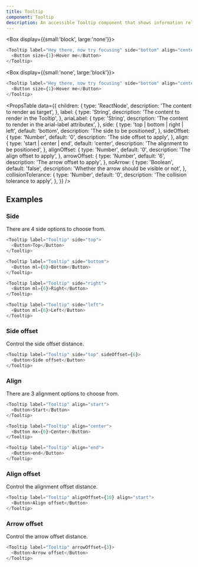 ```yaml
---
title: Tooltip
component: Tooltip
description: An accessible Tooltip component that shows information related to an element when it is hovered or focused.
---
```


<Box display={{small:'block', large:'none'}}>

```js live
<Tooltip label="Hey there, now try focusing" side="bottom" align="center">
  <Button size={1}>Hover me</Button>
</Tooltip>
```

</Box>

<Box display={{small:'none', large:'block'}}>

```js live
<Tooltip label="Hey there, now try focusing" side="bottom" align="center">
  <Button size={1}>Hover me</Button>
</Tooltip>
```

</Box>

<PropsTable
  data={{
    children: {
      type: 'ReactNode',
      description: 'The content to render as target',
    },
    label: {
      type: 'String',
      description: 'The content to render in the Tooltip',
    },
    ariaLabel: {
      type: 'String',
      description: 'The content to render in the arial-label attributex',
    },
    side: {
      type: 'top | bottom | right | left',
      default: 'bottom',
      description: 'The side to be positioned',
    },
    sideOffset: {
      type: 'Number',
      default: '0',
      description: 'The side offset to apply',
    },
    align: {
      type: 'start | center | end',
      default: 'center',
      description: 'The alignment to be positioned',
    },
    alignOffset: {
      type: 'Number',
      default: '0',
      description: 'The align offset to apply',
    },
    arrowOffset: {
      type: 'Number',
      default: '6',
      description: 'The arrow offset to apply',
    },
    noArrow: {
      type: 'Boolean',
      default: 'false',
      description: 'Whether the arrow should be visible or not',
    },
    collisionTolerance: {
      type: 'Number',
      default: '0',
      description: 'The collision tolerance to apply',
    },
  }}
/>

## Examples

### Side

There are 4 side options to choose from.

```js live
<Tooltip label="Tooltip" side="top">
  <Button>Top</Button>
</Tooltip>

<Tooltip label="Tooltip" side="bottom">
  <Button ml={6}>Bottom</Button>
</Tooltip>

<Tooltip label="Tooltip" side="right">
  <Button ml={6}>Right</Button>
</Tooltip>

<Tooltip label="Tooltip" side="left">
  <Button ml={6}>Left</Button>
</Tooltip>
```

### Side offset

Control the side offset distance.

```js live
<Tooltip label="Tooltip" side="top" sideOffset={6}>
  <Button>Side offset</Button>
</Tooltip>
```

### Align

There are 3 alignment options to choose from.

```js live
<Tooltip label="Tooltip" align="start">
  <Button>Start</Button>
</Tooltip>

<Tooltip label="Tooltip" align="center">
  <Button mx={6}>Center</Button>
</Tooltip>

<Tooltip label="Tooltip" align="end">
  <Button>end</Button>
</Tooltip>
```

### Align offset

Control the alignment offset distance.

```js live
<Tooltip label="Tooltip" alignOffset={10} align="start">
  <Button>Align offset</Button>
</Tooltip>
```

### Arrow offset

Control the arrow offset distance.

```js live
<Tooltip label="Tooltip" arrowOffset={3}>
  <Button>Arrow offset</Button>
</Tooltip>
```
